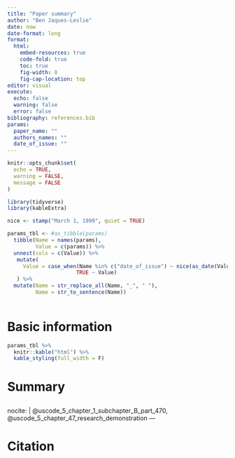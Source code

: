 ```yaml
---
title: "Paper summary"
author: "Ben Jaques-Leslie"
date: now
date-format: long
format: 
  html:
    embed-resources: true
    code-fold: true
    toc: true
    fig-width: 8
    fig-cap-location: top
editor: visual
execute: 
  echo: false
  warning: false
  error: false
bibliography: references.bib
params:
  paper_name: ""
  authors_names: ""
  date_of_issue: ""
---
```


```r

knitr::opts_chunk$set(
  echo = TRUE,
  warning = FALSE,
  message = FALSE
)

library(tidyverse)
library(kableExtra)
```

```r
nice <- stamp("March 1, 1999", quiet = TRUE)
```

```r
params_tbl <- #as_tibble(params)
  tibble(Name = names(params), 
         Value = c(params)) %>% 
  unnest(cols = c(Value)) %>% 
   mutate(
     Value = case_when(Name %in% c("date_of_issue") ~ nice(as_date(Value)),
                      TRUE ~ Value)
   ) %>% 
  mutate(Name = str_replace_all(Name, "_", " "),
         Name = str_to_sentence(Name))
 
```

# Basic information

```r
params_tbl %>% 
  knitr::kable("html") %>% 
  kable_styling(full_width = F)
```

# Summary

<!-- To add citations to bibiliography without directly citing them -->
---
nocite: |
  @uscode_5_chapter_1_subchapter_B_part_470, @uscode_5_chapter_47_research_demonstration
---


# Citation

::: {#refs}
:::

<!-- Suggests from https://dianaribeiro.com/summary-research-paper/ -->

<!-- THREE STEPS TO SUMMARISE A RESEARCH PAPER -->

<!-- 1. SCAN AND EXTRACT THE MAIN POINTS -->

<!-- First things first, so you have to read the paper. But that doesn’t mean you have to read it from start to finish. Start by scanning the article for its main points. -->

<!-- Here’s the essential information to extract from the research paper you have in front of you: -->

<!-- Authors, year, doi -->

<!-- Study question: look in the introduction for a phrase like “the aim of this study was” -->

<!-- Hypothesis tested -->

<!-- Study methods: design, participants, materials, procedure, what was manipulated (independent variables), what was measured (dependent variables), how data were analysed. -->

<!-- Findings: from the results section; fill this before you look at the discussion section, if possible. Write bullet points. -->

<!-- Interpretation: how did the authors interpreted their findings? Use short sentences, in your own words. -->

<!-- After extracting the key information , revisit the article and read it more attentively, to see if you missed something. Add some notes to your summary, but take care to avoid plagiarism. Write notes in your own words. If you can’t do that at this moment, use quotation marks to indicate that your note came straight from the study. You can rewrite it later, when you have a better grasp of the study. -->

<!-- 2. USE A JOURNALISTIC APPROACH FOR THE FIRST DRAFT -->

<!-- Some sources advise you to keep the same structure as the scientific article, but I like to use the journalistic approach of news articles and flush out the more relevant information first, followed by the details. This is more enticing for readers, making them want to continue reading. Yes, I know that your reader may be just you, but I know I have lost myself in some of the things I’ve written, so…keep it interesting, even for a future self 😊. -->

<!-- This is the main information you have to put together: -->

<!-- Title of the article: I like to keep the original article title for the summary, because it’s easier to refer back to the original article if I need to. Sometimes I add a second title, just for me, if the article title is too obscure or long. -->

<!-- 1st paragraph: Answer the 5 W’s in 3-4 sentences. -->

<!-- Who? (the authors) -->

<!-- What? (main finding) -->

<!-- When and where? (journal, date of publication) -->

<!-- Why? (relevance) -->

<!-- This should be a standalone paragraph, meaning that the reader should be able to take out the main information even if they just read this paragraph. -->

<!-- Subsequent paragraphs: In 2-3 paragraphs or less, provide context and more information about the research done. If you’re not sure if a detail is important or not, you can include it here and edit it out in the next step. -->

<!-- 3. POLISH THE ROUGH EDGES -->

<!-- In this stage, you’re going to make a quick edit, checking for completeness and accuracy. Make sure you’ve included all the main points without repeating yourself. Double-check all the numbers. Stay focused on the research questions to avoid tangents. Avoid using jargon and the passive voice whenever possible. -->

<!-- FINAL SUMMARY -->

<!-- Using this approach, you’ll end up with a short summary of your article that you can use to craft other types of writing, such as press releases, news articles, social media blurbs, and many others. -->

<!-- The advantages of summarising research articles are that you can better understand what the article is about, and you’ll have a text written by you, so it’s easier to adapt and you avoid unintentional plagiarism. -->

<!-- That’s it! My guide to write a research paper summary 😊 -->

<!-- I’ve created a handout with all the information in this blog post plus a fill-in-the-blanks template that you can use to summarise research articles, you can download it using the form below. You’ll be signed up to my mailing list, and receive a weekly roundup of news in the biomedical industry as a bonus! -->

<!-- Examples of .bib file entries can be found https://github.com/plk/biblatex/blob/dev/bibtex/bib/biblatex/biblatex-examples.bib and  https://web.mit.edu/rsi/www/pdfs/bibtex-format.pdf and https://www.bibtex.com/format/ -->
